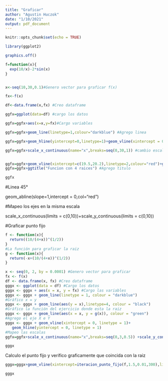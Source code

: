 ```yaml
---
title: "Graficar"
author: "Agustin Huczok"
date: "1/10/2021"
output: pdf_document
---
```


```r
knitr::opts_chunk$set(echo = TRUE)
```


```r
library(ggplot2)

graphics.off()

f=function(x){
  exp(10/x)-2*sin(x)
}


x<-seq(10,30,0.1)#Genero vector para graficar f(x)

fx<-f(x)

df<-data.frame(x,fx) #Creo dataframe

ggfx=ggplot(data=df) #cargo los datos

ggfx=ggfx+aes(x=x,y=fx)#Cargo variables

ggfx=ggfx+geom_line(linetype=1,colour="darkblue") #Agrego linea

ggfx=ggfx+geom_hline(yintercept=0,linetype=1)+geom_vline(xintercept = 0,linetype=1)#Creo x=0 e y=0

ggfx=ggfx+scale_x_continuous(name="x",breaks=seq(0,30,1)) #cambio escala eje X


ggfx=ggfx+geom_vline(xintercept=c(19.5,20.2),linetype=2,colour="red")+geom_vline(xintercept=c(20.6,22),linetype=2,colour="blue")+geom_vline(xintercept=c(25.5,26),linetype=2,colour="orange")+geom_vline(xintercept=c(27,28),linetype=2,colour="green")
ggfx=ggfx+ggtitle("Funcion con 4 raices") #Agrego titulo

ggfx
```

#Linea 45°

geom_abline(slope=1,intercept = 0,col="red")

#Mapeo los ejes en la misma escala


scale_x_continuous(limits = c(0,10))+scale_y_continuous(limits = c(0,10))




#Graficar punto fijo
```r
f <- function(x){
  return((10/(4+x))^(1/2))
}
#La función para graficar la raiz
g <- function(x){
  return(-x+(10/(4+x))^(1/2))
}
```

```r
x <- seq(0, 2, by = 0.0001) #Genero vector para graficar
fx <- f(x)
df <- data.frame(x, fx) #Creo dataframe
gggx <- ggplot(data = df) #Cargo los datos
gggx <- gggx + aes(x = x, y = fx) #Cargo las variables
gggx <- gggx + geom_line(linetype = 1, colour = "darkblue")
#Gráfico x = y
gggx <- gggx + geom_line(aes(y = x),linetype=4, colour = "black")
#Gráfico la función del ejercicio donde esta la raiz
gggx <- gggx + geom_line(aes(x = x, y = g(x)), colour = "green")
#Agrego el eje X e Y
gggx <- gggx + geom_vline(xintercept = 0, linetype = 1)+
   geom_hline(yintercept = 0, linetype = 1)
#Mapeo las escalas
ggfx=ggfx+scale_x_continuous(name="x",breaks=seq(0,3,0.5)) +scale_y_continuous(name="y=f(x)",breaks=seq(0,3,0.5)) 

gggx
```

Calculo el punto fijo y verifico graficamente que coincida con la raiz

```r
gggx=gggx+geom_vline(xintercept=iteracion_punto_fijo(f,1.5,0.01,300),linetype=1,size=1,colour="darkgreen")+geom_point(aes(x=iteracion_punto_fijo(f,1.5,0.01,300),y=g(iteracion_punto_fijo(f,1.5,0.01,300))),pch=10,size=5,col="red")

gggx


```

